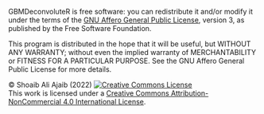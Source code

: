 GBMDeconvoluteR is free software: you can redistribute it and/or modify it under the terms of the [GNU Affero General Public License](http://opensource.org/licenses/GPL-3.0), version 3, as published by the Free Software Foundation.

This program is distributed in the hope that it will be useful, but WITHOUT ANY WARRANTY; without even the implied warranty of MERCHANTABILITY or FITNESS FOR A PARTICULAR PURPOSE. See the GNU Affero General Public License for more details. 

&copy; Shoaib Ali Ajaib (2022) <a rel="license" href="http://www.creativecommons.org/licenses/by-nc/4.0/"><img alt="Creative Commons License" style="border-width:0" src="cc.png" /></a><br />This work is licensed under a <a rel="license" href="http://www.creativecommons.org/licenses/by-nc/4.0/">Creative Commons Attribution-NonCommercial 4.0 International License</a>.    
